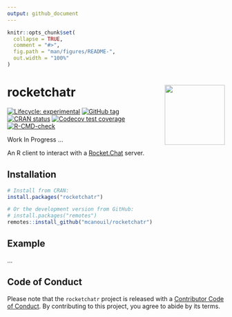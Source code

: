 ```yaml
---
output: github_document
---
```


<!-- README.md is generated from README.Rmd. Please edit that file -->

```r
knitr::opts_chunk$set(
  collapse = TRUE,
  comment = "#>",
  fig.path = "man/figures/README-",
  out.width = "100%"
)
```

# rocketchatr <img src='man/figures/logo.png' align="right" height="139" />

<!-- badges: start -->
[![Lifecycle: experimental](https://img.shields.io/badge/lifecycle-experimental-orange.svg)](https://lifecycle.r-lib.org/articles/stages.html#experimental)
[![GitHub tag](https://img.shields.io/github/tag/mcanouil/rocketchatr.svg?label=latest tag&include_prereleases)](https://github.com/mcanouil/rocketchatr)
[![CRAN status](https://www.r-pkg.org/badges/version/rocketchatr)](https://CRAN.R-project.org/package=rocketchatr)
[![Codecov test coverage](https://codecov.io/gh/mcanouil/rocketchatr/branch/main/graph/badge.svg)](https://codecov.io/gh/mcanouil/rocketchatr?branch=main)
[![R-CMD-check](https://github.com/mcanouil/rocketchatr/workflows/R-CMD-check/badge.svg)](https://github.com/mcanouil/rocketchatr/actions)
<!-- badges: end -->

Work In Progress ...

An R client to interact with a [Rocket.Chat](https://rocket.chat/) server.

## Installation

```r
# Install from CRAN:
install.packages("rocketchatr")

# Or the development version from GitHub:
# install.packages("remotes")
remotes::install_github("mcanouil/rocketchatr")
```

## Example

...

## Code of Conduct

Please note that the `rocketchatr` project is released with a [Contributor Code of Conduct](https://contributor-covenant.org/version/2/0/CODE_OF_CONDUCT.html). By contributing to this project, you agree to abide by its terms.
